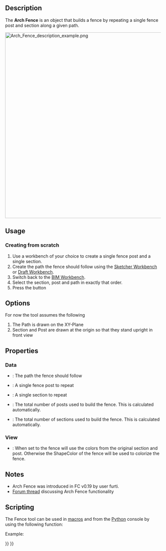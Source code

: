 <languages/>
<translate>

<!--T:16-->
{{Docnav
|[[Arch_Frame|Frame]]
|[[Arch_Truss|Truss]]
|[[BIM_Workbench|BIM]]
|IconL=Arch_Frame.svg
|IconR=Arch_Truss.svg
|IconC=Workbench_BIM.svg
}}

<!--T:30-->
{{VeryImportantMessage|THIS COMMAND IS PART OF THE INTEGRATED [[BIM_Workbench|BIM WORKBENCH]] IN V1.0<br>
This page has been updated for that version.}}

<!--T:1-->
{{GuiCommand
|Name=Arch Fence
|MenuLocation=3D/BIM → Fence
|Workbenches=[[BIM_Workbench|BIM]]
|Version=0.19
}}

==Description== <!--T:2-->

<!--T:3-->
The '''Arch Fence''' is an object that builds a fence by repeating a single fence post and section along a given path.

</translate>
[[Image:Arch Fence description example.png|600px]]
<translate>

==Usage== <!--T:4-->

===Creating from scratch=== <!--T:5-->

<!--T:6-->
# Use a workbench of your choice to create a single fence post and a single section.
# Create the path the fence should follow using the [[Sketcher_Workbench|Sketcher Workbench]] or [[Draft_Workbench|Draft Workbench]].
# Switch back to the [[BIM_Workbench|BIM Workbench]].
# Select the section, post and path in exactly that order.
# Press the {{Button|[[Image:Arch_Fence.svg|16px]] [[Arch_Fence|Fence]]}} button

==Options== <!--T:7-->

<!--T:8-->
For now the tool assumes the following
# The Path is drawn on the XY-Plane
# Section and Post are drawn at the origin so that they stand upright in front view

==Properties== <!--T:9-->

=== Data === <!--T:28-->

<!--T:10-->
* {{PropertyData|Path}}: The path the fence should follow
* {{PropertyData|Post}}: A single fence post to repeat
* {{PropertyData|Section}}: A single section to repeat
* {{PropertyData|Number Of Posts}}: The total number of posts used to build the fence. This is calculated automatically.
* {{PropertyData|Number Of Sections}}: The total number of sections used to build the fence. This is calculated automatically.

=== View === <!--T:29-->

<!--T:19-->
* {{PropertyView|Use Original Colors}}: When set to {{TRUE}} the fence will use the colors from the original section and post. Otherwise the ShapeColor of the fence will be used to colorize the fence.

== Notes == <!--T:26-->

<!--T:27-->
* Arch Fence was introduced in FC v0.19 by user furti.
* [https://forum.freecad.org/viewtopic.php?t=36149 Forum thread] discussing Arch Fence functionality

==Scripting== <!--T:11-->

<!--T:12-->
The Fence tool can be used in [[Macros|macros]] and from the [[Python|Python]] console by using the following function:

</translate>
{{Code|code=
Fence = buildFence(section, post, path)
}}
<translate>

<!--T:18-->
Example:

</translate>
{{Code|code=
import FreeCAD
import Part
import Arch

parts = []

parts.append(Part.makeBox(2000, 50, 30, FreeCAD.Vector(0, 0, 1000 - 30)))
parts.append(Part.makeBox(2000, 50, 30))
parts.append(Part.makeBox(20, 20, 1000 - 60, FreeCAD.Vector(0, 15, 30)))
parts.append(Part.makeBox(20, 20, 1000 - 60, FreeCAD.Vector(1980, 15, 30)))

for i in range(8):
    parts.append(Part.makeBox(20, 20, 1000 - 60, FreeCAD.Vector((2000 / 9 * (i + 1)) - 10, 15, 30)))

Part.show(Part.makeCompound(parts), "Fence_section")
fence_section = FreeCAD.ActiveDocument.Fence_section

sketch = FreeCAD.ActiveDocument.addObject("Sketcher::SketchObject", "Path")
sketch.Placement = FreeCAD.Placement(FreeCAD.Vector(0, 0, 0), FreeCAD.Rotation(0, 0, 0, 1))
sketch.addGeometry(Part.LineSegment(FreeCAD.Vector(0, 0, 0), FreeCAD.Vector(20000, 0, 0)), False)
sketch.addGeometry(Part.LineSegment(FreeCAD.Vector(20000, 0, 0), FreeCAD.Vector(20000, 20000, 0)), False)

post = Part.makeBox(100, 100, 1000, FreeCAD.Vector(0, 0, 0))
Part.show(post, "Post")
post = FreeCAD.ActiveDocument.Post

Fence = Arch.buildFence(fence_section, post, sketch)
}}
<translate>


<!--T:17-->
{{Docnav
|[[Arch_Frame|Frame]]
|[[Arch_Truss|Truss]]
|[[BIM_Workbench|BIM]]
|IconL=Arch_Frame.svg
|IconR=Arch_Truss.svg
|IconC=Workbench_BIM.svg
}}

</translate>
{{BIM_Tools_navi{{#translation:}}}}
{{Userdocnavi{{#translation:}}}}